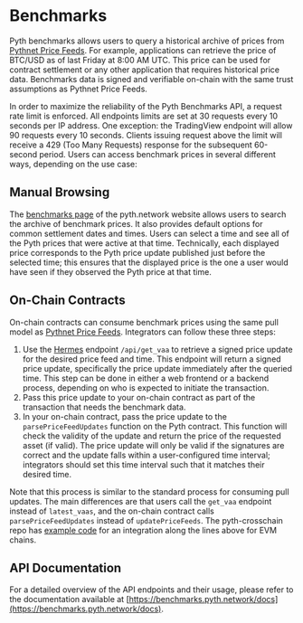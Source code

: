 # Benchmarks

Pyth benchmarks allows users to query a historical archive of prices from [Pythnet Price Feeds](pythnet-price-feeds.md).
For example, applications can retrieve the price of BTC/USD as of last Friday at 8:00 AM UTC.
This price can be used for contract settlement or any other application that requires historical price data.
Benchmarks data is signed and verifiable on-chain with the same trust assumptions as Pythnet Price Feeds.

In order to maximize the reliability of the Pyth Benchmarks API, a request rate limit is enforced.
All endpoints limits are set at 30 requests every 10 seconds per IP address.
One exception: the TradingView endpoint will allow 90 requests every 10 seconds. Clients issuing request above the limit will receive a 429 (Too Many Requests) response for the subsequent 60-second period.
Users can access benchmark prices in several different ways, depending on the use case:

## Manual Browsing

The [benchmarks page](https://pyth.network/benchmarks) of the pyth.network website allows users to search the archive of benchmark prices.
It also provides default options for common settlement dates and times.
Users can select a time and see all of the Pyth prices that were active at that time.
Technically, each displayed price corresponds to the Pyth price update published just before the selected time; this ensures that the displayed price is the one a user would have seen if they observed the Pyth price at that time.

## On-Chain Contracts

On-chain contracts can consume benchmark prices using the same pull model as [Pythnet Price Feeds](pythnet-price-feeds.md).
Integrators can follow these three steps:

1. Use the [Hermes](pythnet-price-feeds/hermes) endpoint `/api/get_vaa` to retrieve a signed price update for the desired price feed and time.
   This endpoint will return a signed price update, specifically the price update immediately after the queried time.
   This step can be done in either a web frontend or a backend process, depending on who is expected to initiate the transaction.
2. Pass this price update to your on-chain contract as part of the transaction that needs the benchmark data.
3. In your on-chain contract, pass the price update to the `parsePriceFeedUpdates` function on the Pyth contract.
   This function will check the validity of the update and return the price of the requested asset (if valid).
   The price update will only be valid if the signatures are correct and the update falls within a user-configured time interval; integrators should set this time interval such that it matches their desired time.

Note that this process is similar to the standard process for consuming pull updates.
The main differences are that users call the `get_vaa` endpoint instead of `latest_vaas`, and the on-chain contract calls `parsePriceFeedUpdates` instead of `updatePriceFeeds`.
The pyth-crosschain repo has [example code](https://github.com/pyth-network/pyth-crosschain/blob/main/target_chains/ethereum/sdk/js/src/examples/EvmBenchmark.ts) for an integration along the lines above for EVM chains.

## API Documentation

For a detailed overview of the API endpoints and their usage, please refer to the documentation available at [https://benchmarks.pyth.network/docs](https://benchmarks.pyth.network/docs).
